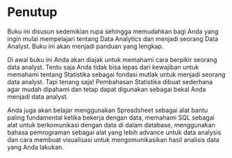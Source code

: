 # Penutup {.unnumbered}

Buku ini disusun sedemikian rupa sehingga memudahkan bagi Anda yang ingin mulai mempelajari tentang Data Analytics dan menjadi seorang Data Analyst. Buku ini akan menjadi panduan yang lengkap.

Di awal buku ini Anda akan diajak untuk memahami  cara berpikir seorang data analyst. Tentu saja Anda tidak bisa lepas dari kewajiban untuk memahami tentang Statistika sebagai fondasi mutlak untuk menjadi seorang data analyst. Tapi tenang saja! Pembahasan Statistika dibuat sederhana agar mudah dipahami dan tetap dapat digunakan sebagai bekal Anda menjadi data analyst.

Anda juga akan belajar menggunakan Spreadsheet sebagai alat bantu paling fundamental ketika bekerja dengan data, memahami SQL sebagai alat untuk berkomunikasi dengan data di dalam database, menggunakan bahasa pemrograman sebagai alat yang lebih advance untuk data analysis dan cara membuat visualisasi untuk mengomunikasikan hasil analisis data yang Anda lakukan. 
